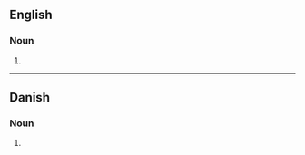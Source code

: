 ==English==

===Noun===
{{head|en|noun form}}

# {{plural of|despot|lang=en}}

----

==Danish==

===Noun===
{{head|da|noun form|g=c}}

# {{inflection of|da|despot||indef|gen|s}}
